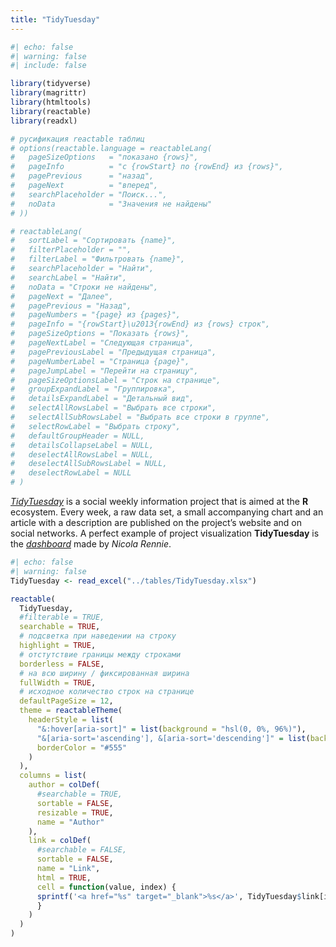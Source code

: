 ```yaml
---
title: "TidyTuesday"
---
```


::: {.column-page-inset-right}

```r
#| echo: false
#| warning: false
#| include: false

library(tidyverse)
library(magrittr)
library(htmltools)
library(reactable)
library(readxl)

# русификация reactable таблиц
# options(reactable.language = reactableLang(
#   pageSizeOptions   = "показано {rows}",
#   pageInfo          = "с {rowStart} по {rowEnd} из {rows}",
#   pagePrevious      = "назад",
#   pageNext          = "вперед",
#   searchPlaceholder = "Поиск...",
#   noData            = "Значения не найдены"
# ))

# reactableLang(
#   sortLabel = "Сортировать {name}",
#   filterPlaceholder = "",
#   filterLabel = "Фильтровать {name}",
#   searchPlaceholder = "Найти",
#   searchLabel = "Найти",
#   noData = "Строки не найдены",
#   pageNext = "Далее",
#   pagePrevious = "Назад",
#   pageNumbers = "{page} из {pages}",
#   pageInfo = "{rowStart}\u2013{rowEnd} из {rows} строк",
#   pageSizeOptions = "Показать {rows}",
#   pageNextLabel = "Следующая страница",
#   pagePreviousLabel = "Предыдущая страница",
#   pageNumberLabel = "Страница {page}",
#   pageJumpLabel = "Перейти на страницу",
#   pageSizeOptionsLabel = "Строк на странице",
#   groupExpandLabel = "Группировка",
#   detailsExpandLabel = "Детальный вид",
#   selectAllRowsLabel = "Выбрать все строки",
#   selectAllSubRowsLabel = "Выбрать все строки в группе",
#   selectRowLabel = "Выбрать строку",
#   defaultGroupHeader = NULL,
#   detailsCollapseLabel = NULL,
#   deselectAllRowsLabel = NULL,
#   deselectAllSubRowsLabel = NULL,
#   deselectRowLabel = NULL
# )
```

*[TidyTuesday](https://github.com/rfordatascience/tidytuesday){target="_blank"}* is a social weekly information project that is aimed at the **R** ecosystem. Every week, a raw data set, a small accompanying chart and an article with a description are published on the project's website and on social networks. A perfect example of project visualization **TidyTuesday** is the *[dashboard](https://nrennie.rbind.io/tidytuesday-shiny-app/){target="_blank"}* made by *Nicola Rennie*.

```r
#| echo: false
#| warning: false
TidyTuesday <- read_excel("../tables/TidyTuesday.xlsx")

reactable(
  TidyTuesday, 
  #filterable = TRUE, 
  searchable = TRUE,
  # подсветка при наведении на строку
  highlight = TRUE,
  # отстутствие границы между строками
  borderless = FALSE,
  # на всю ширину / фиксированная ширина
  fullWidth = TRUE,
  # исходное количество строк на странице
  defaultPageSize = 12,
  theme = reactableTheme(
    headerStyle = list(
      "&:hover[aria-sort]" = list(background = "hsl(0, 0%, 96%)"),
      "&[aria-sort='ascending'], &[aria-sort='descending']" = list(background = "hsl(0, 0%, 96%)"),
      borderColor = "#555"
    )
  ),
  columns = list(
    author = colDef(
      #searchable = TRUE,
      sortable = FALSE,
      resizable = TRUE,
      name = "Author"
    ),
    link = colDef(
      #searchable = FALSE,
      sortable = FALSE,
      name = "Link",
      html = TRUE, 
      cell = function(value, index) {
      sprintf('<a href="%s" target="_blank">%s</a>', TidyTuesday$link[index], value)
      }
    )
  )
)
```

:::